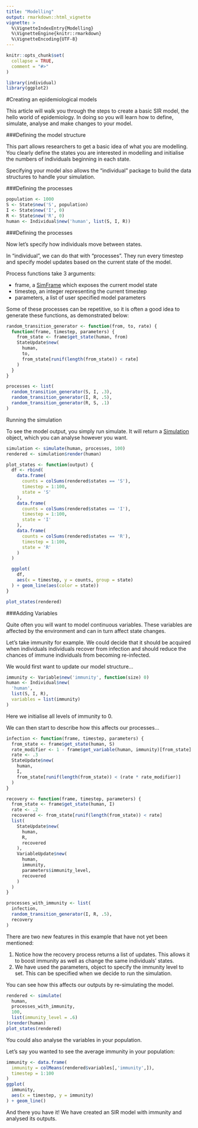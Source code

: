 ```yaml
---
title: "Modelling"
output: rmarkdown::html_vignette
vignette: >
  %\VignetteIndexEntry{Modelling}
  %\VignetteEngine{knitr::rmarkdown}
  %\VignetteEncoding{UTF-8}
---
```


```r
knitr::opts_chunk$set(
  collapse = TRUE,
  comment = "#>"
)
```

```r
library(individual)
library(ggplot2)
```

#Creating an epidemiological models

This article will walk you through the steps to create a basic SIR model, the
hello world of epidemiology. In doing so you will learn how to define, simulate,
analyse and make changes to your model.

###Defining the model structure

This part allows researchers to get a basic idea of what you are modelling. You
clearly define the states you are interested in modelling and initialise the
numbers of individuals beginning in each state.

Specifying your model also allows the “individual” package to build the data
structures to handle your simulation.

###Defining the processes

```r
population <- 1000
S <- State$new('S', population)
I <- State$new('I', 0)
R <- State$new('R', 0)
human <- Individual$new('human', list(S, I, R))
```

###Defining the processes

Now let's specify how individuals move between states.

In "individual", we can do that with "processes". They run every timestep and
specify model updates based on the current state of the model.

Process functions take 3 arguments:

* frame, a [SimFrame](/reference/SimFrame.html') which exposes the current 
model state
* timestep, an integer representing the current timestep
* parameters, a list of user specified model parameters

Some of these processes can be repetitive, so it is often a good idea to
generate these functions, as demonstrated below:

```r
random_transition_generator <- function(from, to, rate) {
  function(frame, timestep, parameters) {
    from_state <- frame$get_state(human, from)
    StateUpdate$new(
      human,
      to,
      from_state[runif(length(from_state)) < rate]
    )
  }
}

processes <- list(
  random_transition_generator(S, I, .3),
  random_transition_generator(I, R, .5),
  random_transition_generator(R, S, .1)
)
```

Running the simulation

To see the model output, you simply run simulate. It will return a
[Simulation]('/reference/Simulation.html') object, which you can analyse
however you want.

```r
simulation <- simulate(human, processes, 100)
rendered <- simulation$render(human)

plot_states <- function(output) {
  df <- rbind(
    data.frame(
      counts = colSums(rendered$states == 'S'),
      timestep = 1:100,
      state = 'S'
    ),
    data.frame(
      counts = colSums(rendered$states == 'I'),
      timestep = 1:100,
      state = 'I'
    ),
    data.frame(
      counts = colSums(rendered$states == 'R'),
      timestep = 1:100,
      state = 'R'
    )
  )

  ggplot(
    df,
    aes(x = timestep, y = counts, group = state)
  ) + geom_line(aes(color = state))
}

plot_states(rendered)
```

###Adding Variables

Quite often you will want to model continuous variables. These variables are
affected by the environment and can in turn affect state changes.

Let’s take immunity for example. We could decide that it should be acquired when
individuals individuals recover from infection and should reduce the chances of
immune individuals from becoming re-infected.

We would first want to update our model structure…

```r
immunity <- Variable$new('immunity', function(size) 0)
human <- Individual$new(
  'human',
  list(S, I, R),
  variables = list(immunity)
)
```

Here we initialise all levels of immunity to 0.

We can then start to describe how this affects our processes...

```r
infection <- function(frame, timestep, parameters) {
  from_state <- frame$get_state(human, S)
  rate_modifier <- 1 - frame$get_variable(human, immunity)[from_state]
  rate <- .3
  StateUpdate$new(
    human,
    I,
    from_state[runif(length(from_state)) < (rate * rate_modifier)]
  )
}

recovery <- function(frame, timestep, parameters) {
  from_state <- frame$get_state(human, I)
  rate <- .2
  recovered <- from_state[runif(length(from_state)) < rate]
  list(
    StateUpdate$new(
      human,
      R,
      recovered
    ),
    VariableUpdate$new(
      human,
      immunity,
      parameters$immunity_level,
      recovered
    )
  )
}

processes_with_immunity <- list(
  infection,
  random_transition_generator(I, R, .5),
  recovery
)
```

There are two new features in this example that have not yet been mentioned:

 1. Notice how the recovery process returns a list of updates. This allows it to
    boost immunity as well as change the same individuals’ states.
 2. We have used the parameters, object to specify the immunity level to set.
    This can be specified when we decide to run the simulation. 

You can see how this affects our outputs by re-simulating the model.

```r
rendered <- simulate(
  human,
  processes_with_immunity,
  100,
  list(immunity_level = .6)
)$render(human)
plot_states(rendered)
```

You could also analyse the variables in your population.

Let’s say you wanted to see the average immunity in your population:

```r
immunity <- data.frame(
  immunity = colMeans(rendered$variables[,'immunity',]),
  timestep = 1:100
)
ggplot(
  immunity,
  aes(x = timestep, y = immunity)
) + geom_line()
```

And there you have it! We have created an SIR model with immunity and analysed
its outputs.
